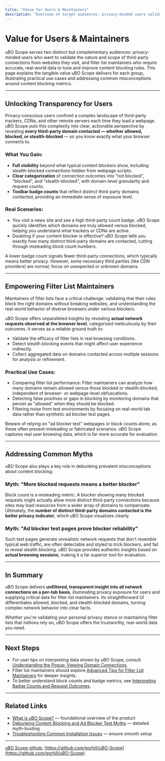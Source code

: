 ```yaml
---
title: "Value for Users & Maintainers"
description: "Overview of target audiences: privacy-minded users validating third-party connections, and filter list maintainers needing accurate, real-world connection data. Discusses practical use cases, including debunking common myths about block counts and 'ad blocker tests.'"
---
```


# Value for Users & Maintainers

uBO Scope serves two distinct but complementary audiences: privacy-minded users who want to validate the nature and scope of third-party connections from websites they visit, and filter list maintainers who require accurate, real-world data to tune and improve content blocking rules. This page explains the tangible value uBO Scope delivers for each group, illustrating practical use cases and addressing common misconceptions around content blocking metrics.

---

## Unlocking Transparency for Users

Privacy-conscious users confront a complex landscape of third-party trackers, CDNs, and other remote servers each time they load a webpage. uBO Scope puts this complexity into clear, actionable perspective by revealing **every third-party domain contacted — whether allowed, blocked, or stealth-blocked** — so you know exactly what your browser connects to.

### What You Gain:

- **Full visibility** beyond what typical content blockers show, including stealth-blocked connections hidden from webpage scripts.
- **Clear categorization** of connection outcomes into "not blocked", "blocked", and "stealth-blocked", with domain-level granularity and request counts.
- **Toolbar badge counts** that reflect distinct third-party domains contacted, providing an immediate sense of exposure level.

### Real Scenarios:

- You visit a news site and see a high third-party count badge. uBO Scope quickly identifies which domains are truly allowed versus blocked, helping you understand what trackers or CDNs are active.
- Doubting if your content blocker is effective? uBO Scope tells you exactly how many distinct third-party domains are contacted, cutting through misleading block count numbers.

<Tip>
A lower badge count signals fewer third-party connections, which typically means better privacy. However, some necessary third parties (like CDN providers) are normal; focus on unexpected or unknown domains.
</Tip>

---

## Empowering Filter List Maintainers

Maintainers of filter lists face a critical challenge: validating that their rules block the right domains without breaking websites, and understanding the real-world behavior of diverse browsers under various blockers.

uBO Scope offers unparalleled insights by revealing **actual network requests observed at the browser level**, categorized meticulously by their outcomes. It serves as a reliable ground truth to:

- Validate the efficacy of filter lists in real browsing conditions.
- Detect stealth blocking events that might affect user experience indirectly.
- Collect aggregated data on domains contacted across multiple sessions for analysis or refinement.

### Practical Use Cases:

- Comparing filter list performance: Filter maintainers can analyze how many domains remain allowed versus those blocked or stealth-blocked, independent of browser- or webpage-level obfuscations.
- Detecting false positives or gaps in blocking by monitoring domains that persist as "allowed" when they should be blocked.
- Filtering noise from test environments by focusing on real-world tab data rather than synthetic ad blocker test pages.

<Warning>
Beware of relying on "ad blocker test" webpages or block counts alone, as these often present misleading or fabricated scenarios. uBO Scope captures real user browsing data, which is far more accurate for evaluation.
</Warning>

---

## Addressing Common Myths

uBO Scope also plays a key role in debunking prevalent misconceptions about content blocking:

### Myth: "More blocked requests means a better blocker"

Block count is a misleading metric. A blocker showing many blocked requests might actually allow more distinct third-party connections because sites may load resources from a wider array of domains to compensate. Ultimately, the **number of distinct third-party domains contacted is the better privacy indicator**, which uBO Scope visualizes clearly.

### Myth: "Ad blocker test pages prove blocker reliability"

Such test pages generate unrealistic network requests that don't resemble typical web traffic, are often detectable and styled to trick blockers, and fail to reveal stealth blocking. uBO Scope provides authentic insights based on **actual browsing sessions**, making it a far superior tool for evaluation.

---

## In Summary

uBO Scope delivers **unfiltered, transparent insight into all network connections on a per-tab basis**, illuminating privacy exposure for users and supplying critical data for filter list maintainers. Its straightforward UI differentiates allowed, blocked, and stealth-blocked domains, turning complex network behavior into clear facts.

Whether you're validating your personal privacy stance or maintaining filter lists that millions rely on, uBO Scope offers the trustworthy, real-world data you need.

---

## Next Steps

- For user tips on interpreting data shown by uBO Scope, consult [Understanding the Popup: Viewing Domain Connections](/guides/getting-started-ubo-scope/using-the-popup).
- Filter list maintainers should explore [Advanced Tips for Filter List Maintainers](/guides/real-world-usage-analysis/tips-for-filter-list-maintainers) for deeper insights.
- To better understand block counts and badge metrics, see [Interpreting Badge Counts and Request Outcomes](/guides/real-world-usage-analysis/interpreting-badge-and-panel).

---

## Related Links

- [What is uBO Scope?](/overview/introduction-and-value/what-is-ubo-scope) — foundational overview of the product
- [Debunking Content Blocking and Ad Blocker Test Myths](/guides/real-world-usage-analysis/debunking-content-blocking-myths) — detailed myth-busting
- [Troubleshooting Common Installation Issues](/getting-started/troubleshoot-validate/troubleshooting-install) — ensure smooth setup


---

<u>uBO Scope github:</u> [https://github.com/gorhill/uBO-Scope](https://github.com/gorhill/uBO-Scope)